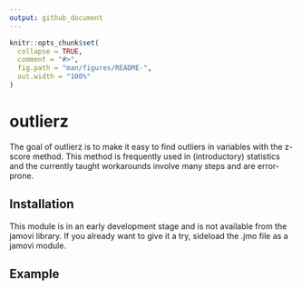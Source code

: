 ```yaml
---
output: github_document
---
```


<!-- README.md is generated from README.Rmd. Please edit that file -->

```r
knitr::opts_chunk$set(
  collapse = TRUE,
  comment = "#>",
  fig.path = "man/figures/README-",
  out.width = "100%"
)
```

# outlierz

<!-- badges: start -->
<!-- badges: end -->

The goal of outlierz is to make it easy to find outliers in variables with
the z-score method. This method is frequently used in (introductory) statistics
and the currently taught workarounds involve many steps and are error-prone.

## Installation

This module is in an early development stage and is not available from the
jamovi library. If you already want to give it a try, sideload the .jmo file
as a jamovi module.

## Example

<Will follow>

